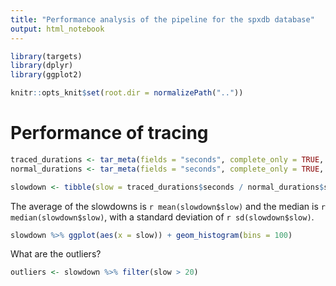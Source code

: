 ```yaml
---
title: "Performance analysis of the pipeline for the spxdb database"
output: html_notebook
---
```



```r
library(targets)
library(dplyr)
library(ggplot2)

knitr::opts_knit$set(root.dir = normalizePath("..")) 
```

# Performance of tracing 

```r
traced_durations <- tar_meta(fields = "seconds", complete_only = TRUE, names = starts_with("traced_results")) %>% filter(name %in% names(tar_read(traced_results)))
normal_durations <- tar_meta(fields = "seconds", complete_only = TRUE, names = starts_with("run_results2")) %>% filter(name %in% tar_branches(run_results2, map(individual_files))$run_results2)
```

```r
slowdown <- tibble(slow = traced_durations$seconds / normal_durations$seconds)
```

The average of the slowdowns is `r mean(slowdown$slow)` and the median is `r median(slowdown$slow)`, with a standard deviation of `r sd(slowdown$slow)`.

```r
slowdown %>% ggplot(aes(x = slow)) + geom_histogram(bins = 100)
```

What are the outliers?

```r
outliers <- slowdown %>% filter(slow > 20)
```

